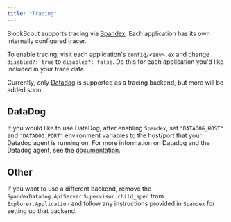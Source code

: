 ```yaml
---
title: "Tracing"
---
```


BlockScout supports tracing via [Spandex](https://github.com/spandex-project/spandex). Each application has its own internally configured tracer.

To enable tracing, visit each application's `config/<env>.ex` and change `disabled?: true` to `disabled?: false`. Do this for each application you'd like included in your trace data.

Currently, only [Datadog](https://www.datadoghq.com/) is supported as a tracing backend, but more will be added soon.

## DataDog

If you would like to use DataDog, after enabling `Spandex`, set `"DATADOG_HOST"` and `"DATADOG_PORT"` environment variables to the host/port that your Datadog agent is running on. For more information on Datadog and the Datadog agent, see the [documentation](https://docs.datadoghq.com/).

## Other

If you want to use a different backend, remove the `SpandexDatadog.ApiServer` `Supervisor.child_spec` from `Explorer.Application` and follow any instructions provided in `Spandex` for setting up that backend.


